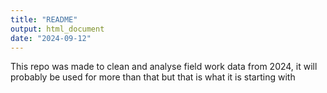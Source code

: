 ```yaml
---
title: "README"
output: html_document
date: "2024-09-12"
---
```


This repo was made to clean and analyse field work data from 2024, it will probably be used for more than that but that is what it is starting with

